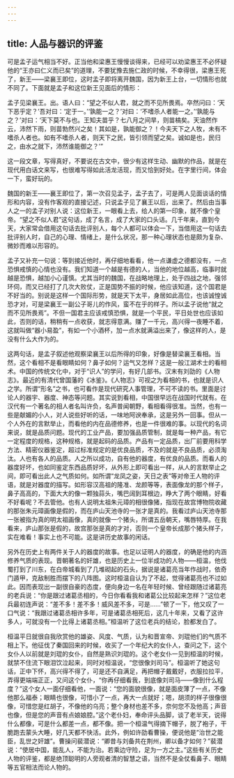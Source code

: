 ```yaml
---
---
---
```

title: 人品与器识的评鉴
---




可是孟子运气相当不好。正当他和梁惠王慢慢谈得来，已经可以劝梁惠王不必怀疑他的“王亦曰仁义而已矣”的道理，不要犹豫去施仁政的时候，不幸得很，梁惠王死了，新王——梁襄王即位，这时孟子即将离开魏国，因为新王上台，一切情形也就不同了。下面就是孟子和这位新王见面后的情形：

孟子见梁襄王。出。语人曰：“望之不似人君，就之而不见所畏焉。卒然问曰：‘天下恶乎定？’吾对曰：‘定于一。’‘孰能一之？’对曰：‘不嗜杀人者能一之。’‘孰能与之？’对曰：‘天下莫不与也。王知夫苗乎？七八月之间旱，则苗槁矣。天油然作云，沛然下雨，则苗勃然兴之矣！其如是，孰能御之？！今夫天下之人牧，未有不嗜杀人者也。如有不嗜杀人者，则天下之民，皆引领而望之矣。诚如是也，民归之，由水之就下，沛然谁能御之？’”

这一段文章，写得真好，不要说在古文中，很少有这样生动、幽默的作品，就是在现代用白话文来写，也很难写得如此活龙活现，而又恰到好处。在字里行间，体会一下，蛮好玩的。

魏国的新王——襄王即位了，第一次召见孟子，孟子去了，可是两人见面谈话的情形和内容，没有作客观的直接记述，只说孟子见了襄王以后，出来了。然后由当事人之一的孟子对别人说：这位新王，一眼看上去，给人的第一印象，就不像个皇帝。“望之不似人君”这句话，成了名言，成了大家的口头话。几千年来，直到今天，大家常会借用这句话去批评别人，每个人都可以体会一下，当借用这一句话去批评别人时，自己的心理、情绪上，是什么状况，那一种心理状态也是颇为复杂、微妙而难以形容的。

孟子又补充一句说：等到接近他时，再仔细地看看，他一点谦虚之德都没有，一点恐惧戒慎的心情也没有。我们知道一个越是有德的人，当他的地位越高，临事时就越是恐惧，越加小心谨慎。尤其当时的魏国，在战略地理上，处于四战之地，强邻环伺，而又已经打了几次大败仗，正是国势不振的时候，他应该知道，这个国君是不好当的。别说是这样一个国际形势，就是天下太平，身居如此高位，也该诚惶诚恐才对，可是梁襄王一副公子哥儿的作风，蛮不在乎的样子。所以孟子说他“就之而不见所畏焉”。不但一国君主应该戒慎恐惧，就是一个平民，平日处世也应该如此，否则的话，稍稍有一点收获，就志得意满。赚了一千元，高兴得一夜睡不着，这就叫做“器小易盈”，有如一个小酒杯，加一点水就满溢出来了，像这样的人，是没有什么大作为的。

这两句话，是孟子叙述他观察梁襄王以后所得的印象，好像是替梁襄王看相。当然，这个看相不是看眼睛如何？鼻子如何？运气又怎样？这是一般江湖术士的看相术。中国的传统文化中，对于“识人”的学问，有好几部书。汉末有刘劭的《人物志》。最近的有清代曾国藩的《冰鉴》。《人物志》可视之为看相的书，也就是识人之学。所谓“形名”之书，也可看作是现代研究人事管理，不可不读的书。里面是讨论人的器宇、器度、神态等问题。其实说到看相，中国很早远在战国时代就有。在汉代有一个著名的相人者名叫许负，名声普闻朝野，看相看得很准。当然，也有一些是献媚的小人，对人说些好听的话，一味地阿谀奉承，这是另外一回事。但从一个人外在的言默举止，而看他的内在品德修养，也是一件很难的事。以现代的名词来说，就是品质问题。现代的工业产品，要加强品质管制，就是每一种产品，有它一定程度的规格，这种规格，就是起码的品质。产品有一定品质，出厂前要用科学方法、精密仪器鉴定，超过标准规定的是优良品质，不及的就是不良品质，必须淘汰。人也有各人的品质。人之所以成功，自有他的器度，有优良的品质。而看人的器度好坏，也如同鉴定东西品质好坏，从外形上即可看出一样，从人的言默举止之间，即可看出此人之气质如何。如所谓“龙凤之姿，天日之表”等对帝王人物的评语，就是对器度的描写。如形容汉高祖的隆准、龙颜等等，表面像龙的那个样子，鼻子高高的，下面大大的像一颗独蒜头，嘴巴阔到耳根边，睁大了两个眼睛，好看不好看呢？不去管他。也有人说明太祖朱元璋的相很像猪，指现在故宫博物院收藏的那张朱元璋画像是假的，而在庐山天池寺的一张才是真的。我看过庐山天池寺那一张被指为真的明太祖画像，真的就像一个猪头，所谓五岳朝天，嘴唇特厚。在我看来，庐山那张是假的，故宫那张是真的才对，否则一个皇帝长成那个猪头样子，实在难看！事实上也不可能。这是讲历史故事的闲话。

另外在历史上有两件关于人的器度的故事。也足以证明人的器度，的确是他的内涵修养气质的表现。晋朝著名的奸雄，也是历史上一位半成功的人物——桓温，他伐蜀打到了川东，在白帝城看到了几堆砌起的石头，据说是诸葛亮当年作战时，依奇门遁甲，克敌制胜而摆下的八阵图。这时桓温自认为了不起，觉得诸葛亮也不过如此。因而表现出一副很自豪的态度，便向身边一名在年轻时候、曾经跟随过诸葛亮的老兵说：“你是跟过诸葛丞相的，今日你看看我和诸葛公比较起来怎样？”这位老兵最初连声说：“差不多！差不多！威风差不多，可是……”顿了一下，他又叹了一口气说：“我跟过诸葛丞相许多年，可是诸葛丞相死后，这几十年来，又看了这许多人，可就没有一个比得上诸葛丞相。”桓温听了这位老兵的结论，脸都发白了。

桓温平日就很自我欣赏他的雄姿、风度、气质，认为和晋宣帝、刘琨他们的气质不相上下。他征伐了秦国回来的时候，收买了一个年纪大的女仆人，查问之下，这个女仆人以前就是刘琨的女仆，自然是熟识刘琨的。这个老女仆一见到桓温的时候，就禁不住流下眼泪饮泣起来，同时对桓温说，“您很像刘司马”。桓温听了她这句话，正中下怀，高兴得不得了，可是还不自满足，再把帽子戴戴好，衣服拉拉平，弄得更端端正正，又问这个女仆，“你再仔细看我，到底像刘司马——像到什么程度？”这个女人一面仔细看他，一面说：“您的面貌很像，就是面皮薄了一点，不像他那么福泰；眼睛也很像，可惜小了一点，再大一点就好；嗯，胡须的样子很像很像，可惜您是红胡子，不像他的乌亮；整个身材也差不多，奈何您不及他高；声音也像，但是您的声音有点娘娘腔。”这个老仆妇，奉命评头品脚，谈了老半天，说得什么都像，可是什么都差一点，都不像。把一个桓温气得摘下帽子，脱了袍子，干脆跑去蒙头大睡，好几天都不快活。此外，例如许劭看曹操，便说他是“治世之能臣，乱世之奸雄”。曹操问裴潜说：“卿昔与刘备共在荆州，卿以备才如何？”裴潜说：“使居中国，能乱人，不能为治。若乘边守险，足为一方之主。”这些有关历史人物的评鉴，都是绝顶聪明的人旁观者清的智慧之语，当然不是全仗看鼻子、眼睛等五官相法而论人物的。